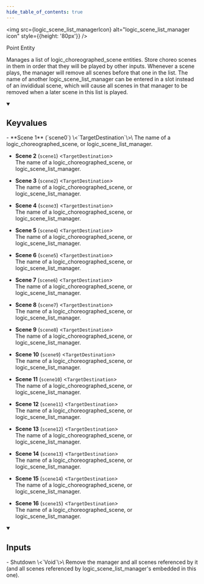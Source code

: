 ```yaml
---
hide_table_of_contents: true
---
```



<img src={logic_scene_list_managerIcon} alt="logic_scene_list_manager icon" style={{height: '80px'}} />

Point Entity

Manages a list of logic_choreographed_scene entities. Store choreo scenes in them in order that they will be played by other inputs. Whenever a scene plays, the manager will remove all scenes before that one in the list. The name of another logic_scene_list_manager can be entered in a slot instead of an invididual scene, which will cause all scenes in that manager to be removed when a later scene in this list is played.

<details open>
<summary><h2>Keyvalues</h2></summary>
- **Scene 1** (`scene0`) \<`TargetDestination`\>\
The name of a logic_choreographed_scene, or logic_scene_list_manager.

- **Scene 2** (`scene1`) \<`TargetDestination`\>\
The name of a logic_choreographed_scene, or logic_scene_list_manager.

- **Scene 3** (`scene2`) \<`TargetDestination`\>\
The name of a logic_choreographed_scene, or logic_scene_list_manager.

- **Scene 4** (`scene3`) \<`TargetDestination`\>\
The name of a logic_choreographed_scene, or logic_scene_list_manager.

- **Scene 5** (`scene4`) \<`TargetDestination`\>\
The name of a logic_choreographed_scene, or logic_scene_list_manager.

- **Scene 6** (`scene5`) \<`TargetDestination`\>\
The name of a logic_choreographed_scene, or logic_scene_list_manager.

- **Scene 7** (`scene6`) \<`TargetDestination`\>\
The name of a logic_choreographed_scene, or logic_scene_list_manager.

- **Scene 8** (`scene7`) \<`TargetDestination`\>\
The name of a logic_choreographed_scene, or logic_scene_list_manager.

- **Scene 9** (`scene8`) \<`TargetDestination`\>\
The name of a logic_choreographed_scene, or logic_scene_list_manager.

- **Scene 10** (`scene9`) \<`TargetDestination`\>\
The name of a logic_choreographed_scene, or logic_scene_list_manager.

- **Scene 11** (`scene10`) \<`TargetDestination`\>\
The name of a logic_choreographed_scene, or logic_scene_list_manager.

- **Scene 12** (`scene11`) \<`TargetDestination`\>\
The name of a logic_choreographed_scene, or logic_scene_list_manager.

- **Scene 13** (`scene12`) \<`TargetDestination`\>\
The name of a logic_choreographed_scene, or logic_scene_list_manager.

- **Scene 14** (`scene13`) \<`TargetDestination`\>\
The name of a logic_choreographed_scene, or logic_scene_list_manager.

- **Scene 15** (`scene14`) \<`TargetDestination`\>\
The name of a logic_choreographed_scene, or logic_scene_list_manager.

- **Scene 16** (`scene15`) \<`TargetDestination`\>\
The name of a logic_choreographed_scene, or logic_scene_list_manager.


 </details>
<details open>
<summary><h2>Inputs</h2></summary>
- Shutdown \<`Void`\>\
Remove the manager and all scenes referenced by it (and all scenes referenced by logic_scene_list_manager's embedded in this one).


 </details>
